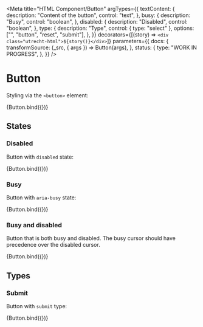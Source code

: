 <!--
@license EUPL-1.2
Copyright (c) 2021 Robbert Broersma
-->


<Meta
  title="HTML Component/Button"
  argTypes={{
    textContent: {
      description: "Content of the button",
      control: "text",
    },
    busy: {
      description: "Busy",
      control: "boolean",
    },
    disabled: {
      description: "Disabled",
      control: "boolean",
    },
    type: {
      description: "Type",
      control: { type: "select" },
      options: ["", "button", "reset", "submit"],
    },
  }}
  decorators={[(story) => `<div class="utrecht-html">${story()}</div>`]}
  parameters={{
    docs: {
      transformSource: (_src, { args }) => Button(args),
    },
    status: {
      type: "WORK IN PROGRESS",
    },
  }}
/>

# Button

Styling via the `<button>` element:

<Canvas>
  <Story
    name="Button"
    args={{
      ...defaultArgs,
      textContent: "The Quick Brown Fox Jumps Over The Lazy Dog",
    }}
  >
    {Button.bind({})}
  </Story>
</Canvas>

<ArgsTable story="Button" />

## States

### Disabled

Button with `disabled` state:

<Canvas>
  <Story
    name="Disabled button"
    args={{
      textContent: "The Quick Brown Fox Jumps Over The Lazy Dog",
      disabled: true,
    }}
  >
    {Button.bind({})}
  </Story>
</Canvas>

### Busy

Button with `aria-busy` state:

<Canvas>
  <Story
    name="Busy button"
    args={{
      busy: true,
      textContent: "The Quick Brown Fox Jumps Over The Lazy Dog",
    }}
    parameters={{
      percy: { skip: true },
    }}
  >
    {Button.bind({})}
  </Story>
</Canvas>

### Busy and disabled

Button that is both busy and disabled. The busy cursor should have precedence over the disabled cursor.

<Canvas>
  <Story
    name="Busy and disabled button"
    args={{
      busy: true,
      disabled: true,
      textContent: "The Quick Brown Fox Jumps Over The Lazy Dog",
    }}
    parameters={{
      // `cursor` cannot be tested using visual regression testing, ignore this story
      percy: { skip: true },
    }}
  >
    {Button.bind({})}
  </Story>
</Canvas>

## Types

### Submit

Button with `submit` type:

<Canvas>
  <Story
    name="Submit button"
    args={{
      textContent: "The Quick Brown Fox Jumps Over The Lazy Dog",
      type: "submit",
    }}
    parameters={{
      percy: { skip: true },
    }}
  >
    {Button.bind({})}
  </Story>
</Canvas>
